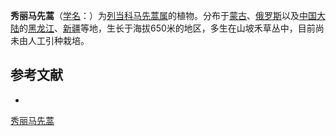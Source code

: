 {{Speciesbox
| name = 秀丽马先蒿
| status = 
| status_system = 
| image =
| genus = Pedicularis
| species = venusta
| authority = Schangin ex Bunge
}}

'''秀丽马先蒿'''（[[学名|学名]]：{{lang|la|''Pedicularis venusta''}}）为[[列当科|列当科]][[马先蒿属|马先蒿属]]的植物。分布于[[蒙古|蒙古]]、[[俄罗斯|俄罗斯]]以及[[中国大陆|中国大陆]]的[[黑龙江|黑龙江]]、[[新疆|新疆]]等地，生长于海拔650米的地区，多生在山坡禾草丛中，目前尚未由人工引种栽培。

== 参考文献 ==
<div class="references-small">
* {{cite web| url =http://www.bioinfo.cn/db05/KmzwSpecies.php?action=view&id=21384| title =秀丽马先蒿| work =《中国高等植物数据库全库》| publisher =中国科学院微生物研究所| author =昆明植物研究所| accessdate =2009-02-25| deadurl =yes| archiveurl =https://web.archive.org/web/20160305072524/http://www.bioinfo.cn/db05/KmzwSpecies.php?action=view&id=21384| archivedate =2016-03-05}}
</div>
{{Taxonbar|from=Q15231157}}

[[Category:马先蒿属|秀丽马先蒿]]


{{植物小作品}}